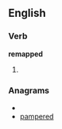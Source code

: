 ==English==

===Verb===
'''remapped'''

# {{past of|[[remap]]}}

===Anagrams===
* {{alphagram|adeemppr}}
* [[pampered#English|pampered]]